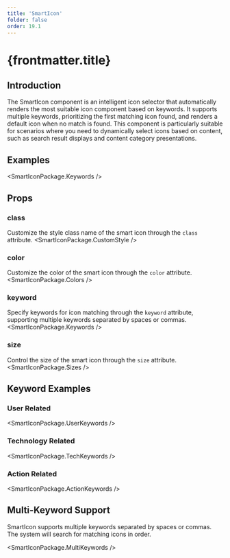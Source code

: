 ```yaml
---
title: 'SmartIcon'
folder: false
order: 19.1
---
```



# {frontmatter.title}

## Introduction

The SmartIcon component is an intelligent icon selector that automatically renders the most suitable icon component based on keywords. It supports multiple keywords, prioritizing the first matching icon found, and renders a default icon when no match is found. This component is particularly suitable for scenarios where you need to dynamically select icons based on content, such as search result displays and content category presentations.

## Examples

<SmartIconPackage.Keywords />

## Props

### class
Customize the style class name of the smart icon through the `class` attribute.
<SmartIconPackage.CustomStyle />

### color
Customize the color of the smart icon through the `color` attribute.
<SmartIconPackage.Colors />

### keyword
Specify keywords for icon matching through the `keyword` attribute, supporting multiple keywords separated by spaces or commas.
<SmartIconPackage.Keywords />

### size
Control the size of the smart icon through the `size` attribute.
<SmartIconPackage.Sizes />

## Keyword Examples

### User Related
<SmartIconPackage.UserKeywords />

### Technology Related
<SmartIconPackage.TechKeywords />

### Action Related
<SmartIconPackage.ActionKeywords />

## Multi-Keyword Support

SmartIcon supports multiple keywords separated by spaces or commas. The system will search for matching icons in order.

<SmartIconPackage.MultiKeywords />

